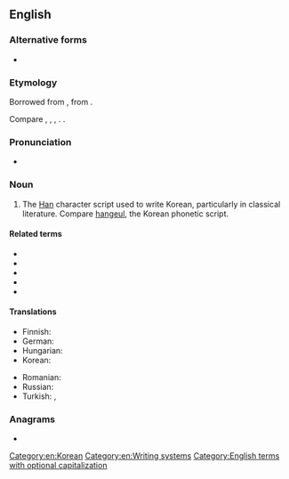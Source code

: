 {{also|Hanja}}
==English==
{{wikipedia}}

===Alternative forms===
* {{l|en|Hanja}}

===Etymology===
Borrowed from {{bor|en|ko|한자(漢字)}}, from {{der|en|ltc|-}} {{ltc-l|漢字|[[Chinese character]]|lit=Han Chinese + character}}.

Compare {{cog|yue|漢字|tr=hon<sup>3</sup> zi<sup>6</sup>}}, {{cog|ja|漢字|tr=kanji}}, {{cog|cmn|漢字|tr=hànzì}}, {{cog|vi|Hán tự}}. {{doublet|en|kanji}}.

===Pronunciation===
* {{a|US}} {{IPA|en|/ˈhɑn.d͡ʒə/|/ˈhɑn.d͡ʒɑ/}}

===Noun===
{{en-noun|hanja}}

# The [[Han]] character script used to write Korean, particularly in classical literature. Compare [[hangeul]], the Korean phonetic script. <!-- note that current academic writing often contains large quantities of hanja, it is hardly out of use! -->

====Related terms====
* {{l|en|hanjaeo}}
* {{l|en|hanmun}}
* {{l|en|hanzi}}
* {{l|en|kanji}}
* {{l|vi|Hán tự}}

====Translations====
{{trans-top|Han character script used to write Korean}}
* Finnish: {{t|fi|hanja}}
* German: {{t+|de|Hanja|n}}
* Hungarian: {{t|hu|handzsa}}
* Korean: {{t+|ko|한자(漢字)}}
{{trans-mid}}
* Romanian: {{t|ro|hanja|?}}
* Russian: {{t|ru|ханча́|f}}
* Turkish: {{t|tr|hanca}}, {{t|tr|hanja}}
{{trans-bottom}}
[[Category:en:Korean]]

===Anagrams===
* {{anagrams|en|a=aahjn|Jahan}}

[[Category:en:Writing systems]]
[[Category:English terms with optional capitalization]]